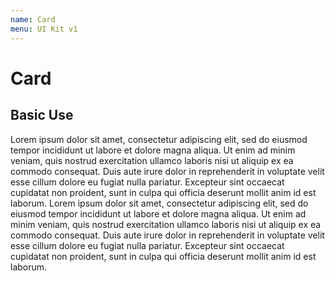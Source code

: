```yaml
---
name: Card
menu: UI Kit v1
---
```




# Card

## Basic Use

<Playground>
  <HorizontalGutter size="double">
    <Card>
      Lorem ipsum dolor sit amet, consectetur adipiscing elit, sed do eiusmod
      tempor incididunt ut labore et dolore magna aliqua. Ut enim ad minim
      veniam, quis nostrud exercitation ullamco laboris nisi ut aliquip ex ea
      commodo consequat. Duis aute irure dolor in reprehenderit in voluptate
      velit esse cillum dolore eu fugiat nulla pariatur. Excepteur sint occaecat
      cupidatat non proident, sunt in culpa qui officia deserunt mollit anim id
      est laborum.
    </Card>
    <Card>
      <CloseButton />
      Lorem ipsum dolor sit amet, consectetur adipiscing elit, sed do eiusmod tempor
      incididunt ut labore et dolore magna aliqua. Ut enim ad minim veniam, quis
      nostrud exercitation ullamco laboris nisi ut aliquip ex ea commodo consequat.
      Duis aute irure dolor in reprehenderit in voluptate velit esse cillum dolore
      eu fugiat nulla pariatur. Excepteur sint occaecat cupidatat non proident, sunt
      in culpa qui officia deserunt mollit anim id est laborum.
    </Card>
  </HorizontalGutter>
</Playground>

